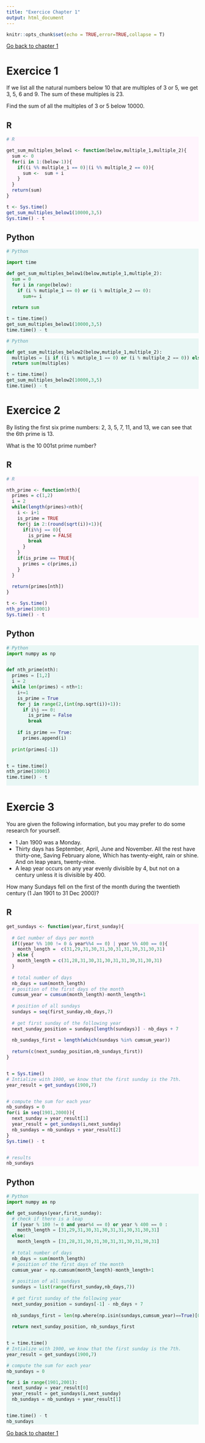 ```yaml
---
title: "Exercice Chapter 1"
output: html_document
---
```


<style>
div.python pre { background-color: #e9f7f5
; }
</style>

<style>
div.r pre { background-color: #fff5fd; }
</style>


```r
knitr::opts_chunk$set(echo = TRUE,error=TRUE,collapse = T)
``` 


<a href="2_Basics.html"> Go back to chapter 1</a>

# Exercice 1



If we list all the natural numbers below 10 that are multiples of 3 or 5, we get 3, 5, 6 and 9. The sum of these multiples is 23.

Find the sum of all the multiples of 3 or 5 below 10000.


## R 

<div class = "r">

```r
# R

get_sum_multiples_below1 <- function(below,multiple_1,multiple_2){
  sum <- 0
  for(i in 1:(below-1)){
    if((i %% multiple_1 == 0)|(i %% multiple_2 == 0)){
      sum <-  sum + i 
    }
  }
  return(sum)
}

t <- Sys.time()
get_sum_multiples_below1(10000,3,5)
Sys.time() - t
```

</div>

## Python

<div class = "python">

```python
# Python 

import time

def get_sum_multiples_below1(below,mutiple_1,multiple_2):
  sum = 0
  for i in range(below):
    if (i % mutiple_1 == 0) or (i % multiple_2 == 0):
      sum+= i 
      
  return sum

t = time.time()
get_sum_multiples_below1(10000,3,5)
time.time() - t


```


```python
# Python 

def get_sum_multiples_below2(below,mutiple_1,multiple_2):
  multiples = [i if ((i % mutiple_1 == 0) or (i % multiple_2 == 0)) else 0 for i in range(below)]
  return sum(multiples)

t = time.time()
get_sum_multiples_below2(10000,3,5)
time.time() - t

```


</div>


# Exercice 2

By listing the first six prime numbers: 2, 3, 5, 7, 11, and 13, we can see that the 6th prime is 13.

What is the 10 001st prime number?

## R 

<div class = "r">


```r
# R

nth_prime <- function(nth){
  primes = c(1,2)
  i = 2
  while(length(primes)<nth){
    i <- i+1
    is_prime = TRUE
    for(j in 2:(round(sqrt(i))+1)){
      if(i%%j == 0){
        is_prime = FALSE
        break
      }
    }
    if(is_prime == TRUE){
      primes = c(primes,i)
    }
  }
  
  return(primes[nth])
}

t <- Sys.time()
nth_prime(10001)
Sys.time() - t
```
</div>

## Python

<div class = "python">

```python
# Python 
import numpy as np


def nth_prime(nth):
  primes = [1,2]
  i = 2
  while len(primes) < nth+1:
    i+=1 
    is_prime = True
    for j in range(2,(int(np.sqrt(i))+1)):
      if i%j == 0:
        is_prime = False
        break
        
    if is_prime == True:
      primes.append(i)
      
  print(primes[-1])


t = time.time()
nth_prime(10001)
time.time() - t



```

</div>


# Exercie 3

You are given the following information, but you may prefer to do some research for yourself.

- 1 Jan 1900 was a Monday.
- Thirty days has September,
    April, June and November.
    All the rest have thirty-one,
    Saving February alone,
    Which has twenty-eight, rain or shine.
    And on leap years, twenty-nine.
- A leap year occurs on any year evenly divisible by 4, but not on a century unless it is divisible by 400.

How many Sundays fell on the first of the month during the twentieth century (1 Jan 1901 to 31 Dec 2000)?

## R

<div class = "r">

```r

get_sundays <- function(year,first_sunday){
  
  # Get number of days per month
  if((year %% 100 != 0 & year%%4 == 0) | year %% 400 == 0){
    month_length =  c(31,29,31,30,31,30,31,31,30,31,30,31)
  } else {
    month_length = c(31,28,31,30,31,30,31,31,30,31,30,31)
  }
  
  # total number of days
  nb_days = sum(month_length)
  # position of the first days of the month
  cumsum_year = cumsum(month_length)-month_length+1
  
  # position of all sundays
  sundays = seq(first_sunday,nb_days,7)
  
  # get first sunday of the following year
  next_sunday_position = sundays[length(sundays)] - nb_days + 7
  
  nb_sundays_first = length(which(sundays %in% cumsum_year))
  
  return(c(next_sunday_position,nb_sundays_first))
}


t = Sys.time()
# Intialize with 1900, we know that the first sunday is the 7th.
year_result = get_sundays(1900,7)


# compute the sum for each year
nb_sundays = 0
for(i in seq(1901,2000)){
  next_sunday = year_result[1]
  year_result = get_sundays(i,next_sunday)
  nb_sundays = nb_sundays + year_result[2]
}
Sys.time() - t


# results
nb_sundays
``` 

</div>

## Python 

<div class = "python">

```python
# Python
import numpy as np 

def get_sundays(year,first_sunday):
  # check if there is a leap
  if (year % 100 != 0 and year%4 == 0) or year % 400 == 0 :
    month_length = [31,29,31,30,31,30,31,31,30,31,30,31]
  else:
    month_length = [31,28,31,30,31,30,31,31,30,31,30,31]
    
  # total number of days
  nb_days = sum(month_length)
  # position of the first days of the month
  cumsum_year = np.cumsum(month_length)-month_length+1
  
  # position of all sundays
  sundays = list(range(first_sunday,nb_days,7))
  
  # get first sunday of the following year
  next_sunday_position = sundays[-1] - nb_days + 7
  
  nb_sundays_first = len(np.where(np.isin(sundays,cumsum_year)==True)[0])
  
  return next_sunday_position, nb_sundays_first


t = time.time()
# Intialize with 1900, we know that the first sunday is the 7th.
year_result = get_sundays(1900,7)

# compute the sum for each year
nb_sundays = 0

for i in range(1901,2001):
  next_sunday = year_result[0]
  year_result = get_sundays(i,next_sunday)
  nb_sundays = nb_sundays + year_result[1]


time.time() - t
nb_sundays


``` 


</div>


<a href="2_Basics.html"> Go back to chapter 1</a>